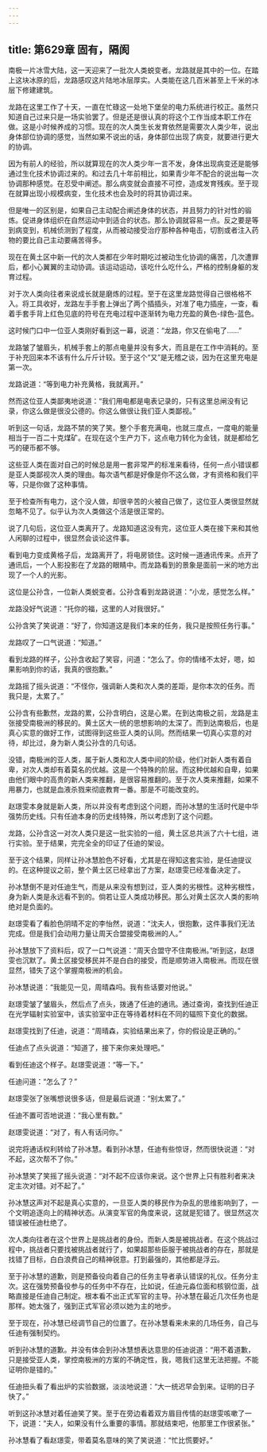 ```yaml
---
---
---
```

title: 第629章 固有，隔阂
---



南极一片冰雪大陆，这一天迎来了一批次人类蜕变者。龙路就是其中的一位。在踏上这块冰原的后，龙路感叹这片陆地冰层厚实。人类能在这几百米甚至上千米的冰层下修建建筑。

龙路在这里工作了十天，一直在忙碌这一处地下堡垒的电力系统进行校正。虽然只知道自己过来只是一场实验罢了。但是还是很认真的将这个工作当成本职工作在做。这是小时候养成的习惯。现在的次人类生长发育依然是需要次人类少年，说出身体部位协调的感觉，当然如果不说出的话，身体部位出现了病变，就要进行更大的协调。

因为有前人的经验，所以就算现在的次人类少年一言不发，身体出现病变还是能够通过生化技术协调过来的。和过去几十年前相比，如果青少年不配合的说出每一次协调那种感觉。在忍受中阐述。那么病变就会直接不可控，造成发育残疾。至于现在就算出现小规模病变，生化技术也会及时的将其协调过来。

但是唯一的区别是，如果自己主动配合阐述身体的状态，并且努力的针对性的锻炼。促进身体组织在自然运动中到适合的状态。那么协调就容易一点。反之要是等到病变到，机械侦测到了程度，从而被动接受治疗那种各种电击，切割或者注入药物的要比自己主动要痛苦得多。

现在在黄土区中新一代的次人类都在少年时期吃过被动生化协调的痛苦，几次遭罪后，都小心翼翼的主动协调。该运动运动，该吃什么吃什么，严格的控制身躯的发育过程。

对于次人类向往者来说成长就是磨炼的过程。至于在这里龙路觉得自己很格格不入。将工具收好，龙路左手手套上弹出了两个插插头，对准了电力插座，一查，看着手套手背上红色见底的符号在充电过程中逐渐转为电力充盈的黄色-绿色-蓝色。

这时候门口中一位亚人类刚好看到这一幕，说道：“龙路，你又在偷电了……”

龙路皱了皱眉头，机械手套上的那点电量并没有多大，而且是在工作中消耗的。至于补充回来本不该有什么斤斤计较。至于这个“又”是无稽之谈，因为在这里充电是第一次。

龙路说道：“等到电力补充黄格，我就离开。”

然而这位亚人类鄙夷地说道：“我们用电都是电表记录的，只有这里总闸没有记录，你这么做是很没公德的。你这么做很让我们亚人类鄙视。”

听到这一句话，龙路不禁的笑了笑。整个手套充满电，也就三度点，一度电的能量相当于一百二十克煤矿。在现在这个生产力下，这点电力转化为金钱，就是都给乞丐的硬币都不够。

这些亚人类在面对自己的时候总是用一套非常严的标准来看待，任何一点小错误都是亚人类鄙视次人类的理由。每次语气都是好像是你不这么做，才有资格和我们平等，只是你做了这种事情。

至于检查所有电力，这个没人做，却很辛苦的火被自己做了，这位亚人类很显然就忽略不见了。似乎认为次人类做这个活是很正常的。

说了几句后，这位亚人类离开了。龙路知道这没有完，这位亚人类在接下来和其他人闲聊的过程中，很显然会谈论这件事。

看到电力变成黄格子后，龙路离开了，将电房锁住。这时候一道通讯传来。点开了通讯后，一个人影投影在了龙路的眼睛中。而龙路看到的景象是面前一米的地方出现了一个人的光影。

这位是公孙含，一位新人类蜕变者。公孙含看到龙路说道：“小龙，感觉怎么样。”

龙路没好气说道：“托你的福，这里的人对我很好。”

公孙含笑了笑说道：“好了，你知道这是我们本来的任务，我只是按照任务行事。”

龙路叹了一口气说道：“知道。”

看到龙路的样子，公孙含收起了笑容，问道：“怎么了。你的情绪不太好，嗯，如果影响到你的话，我真的很抱歉。”

龙路摇了摇头说道：“不怪你，强调新人类和次人类的差距，是你本次的任务。而我只是，太累了。”

公孙含有些歉然，龙路的累，公孙含明白，这是心累。在到达南极之前，龙路是主张接受南极洲的移民的。黄土区大一统的思想影响的太深了。而到达南极后，也是真心实意的做好工作，试图得到这些亚人类的认同。然而结果一切真心实意的对待，却比过，身为新人类公孙含的几句话。

没错，南极洲的亚人类，属于新人类和次人类中间的阶级，他们对新人类有着自卑，对次人类却有着莫名的优越。这是一个特殊的阶层。而这种优越和自卑，如果由他们眼中的高贵的新人类来推翻，是很容易推翻的。至于次人类来推翻，如果不用暴力，也就是血液杀戮来彻底教育一番。那是不可能改变的。

赵璟雯本身就是新人类，所以并没有考虑到这个问题，而孙冰慧的生活时代是中华强势历史线。只有任迪本身的历史线特殊，所以考虑到了这个问题。

龙路，公孙含这一对次人类只是这一批实验的一组，黄土区总共派了六十七组，进行实验。至于结果，完完全全的印证了任迪的架设。

至于这个结果，同样让孙冰慧脸色不好看，尤其是在得知这套实验，是任迪提议的。在这种提议之前，整个黄土区已经拿出了方案，赵璟雯已经准备决定了。

孙冰慧倒不是对任迪生气，而是从来没有想到过，亚人类的劣根性。这种劣根性，身为新人类是永远看不到的。倘若让亚人类成功移民。那么对黄土区次人类的影响绝对是负面的。

赵璟雯看了看脸色阴晴不定的李怡然，说道：“沈夫人，很抱歉，这件事我们无法完成。但是我们会动用力量让周天合盟接受南极洲的人。”

孙冰慧放下了资料后，叹了一口气说道：“周天合盟守不住南极洲。”听到这，赵璟雯也沉默了。黄土区接受移民并不是白白的接受，而是顺势进入南极洲。而现在很显然，错失了这个掌握南极洲的机会。

孙冰慧说道：“我能见一见，周晴森吗。我有些话要对他说。”

赵璟雯皱了皱眉头，然后点了点头，拨通了任迪的通讯。通过查询，查找到任迪正在光学辐射实验室中，该实验室中正在等待着材料在不同的辐照下变化的数据。

赵璟雯找到了任迪，说道：“周晴森，实验结果出来了，你的假设是正确的。”

任迪点了点头说道：“知道了，接下来你来处理吧。”

看到任迪这个样子。赵璟雯说道：“等一下。”

任迪问道：“怎么了？”

赵璟雯张了张嘴想说很多话，但是最后说道：“别太累了。”

任迪不置可否地说道：“我心里有数。”

赵璟雯说道：“对了，有人有话问你。”

说完将通话权利转给了孙冰慧。看到孙冰慧，任迪有些惊讶，然而很快说道：“对不起，这次帮不了你。”

孙冰慧笑了笑摇了摇头说道：“对不起不应该你来说。这个世界上只有胜利者来决定主次对错。对不起了。”

孙冰慧这声对不起是真心实意的，一旦亚人类的移民作为杂乱的思维影响到了，一个文明追逐向上的精神状态。从演变军官的角度来说，这就是犯错了。很显然这次错误被任迪杜绝了。

次人类向往者在这个世界上是挑战者的身份。而新人类是被挑战者。在这个挑战过程中，挑战者只要找被挑战者就行了，如果超那些臣服于被挑战者的存在，那就是找错了目标，白白浪费自己的精神锐意。打到最强的，其他都是浮云。

至于孙冰慧的道歉，则是预备役向着自己的任务主导者承认错误的礼仪。任务分主次。这在强势预备役参与的任务中不存在，比如说，任迪元淼位面和核钢位面，战略直接是任迪自己制定。根本看不出正式军官的主导。孙冰慧在最近几次任务也是那样。她太强了，强到正式军官必须以她为主的地步。

至于现在，孙冰慧已经调节自己的位置了。在孙冰慧看来未来的几场任务，自己与任迪有强制契约。

听到孙冰慧的道歉。并没有体会到孙冰慧想表达意思的任迪说道：“用不着道歉，只是接受亚人类，掌控南极洲的方案的不确定性，我，嗯我们这里无法把握。不能证明你是错的。”

任迪扭头看了看出炉的实验数据，淡淡地说道：“大一统迟早会到来。证明的日子快了。”

听到这孙冰慧对着任迪笑了笑。至于在旁边看着双方眉目传情的赵璟雯咳嗽了一下，说道：“夫人，如果没有什么重要的事情。那就结束吧，他那里工作很紧张。”

孙冰慧看了看赵璟雯，带着莫名意味的笑了笑说道：“忙比慌要好。”